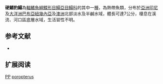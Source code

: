 {{Speciesbox
| name = 硬鰭豹鰨
| status = DD
| status_system = IUCN3.1
| image = 
| image_width = 250px
| genus = Pardachirus
| species = poropterus
| authority = [[Bleeker|Bleeker]], [[1851|1851]]
| synonyms = *''Achirus poropterus ,Bleeker, 1851 ''
}}

'''硬鰭豹鰨'''為[[輻鰭魚綱|輻鰭魚綱]][[鰈形目|鰈形目]][[鰨亞目|鰨亞目]][[鰨科|鰨科]]的其中一[[種|種]]，為熱帶魚類，分布於[[亞洲|亞洲]][[印尼|印尼]]及[[大洋洲|大洋洲]][[巴布亞紐幾內亞|巴布亞紐幾內亞]]及[[澳洲|澳洲]]北部淡水及半鹹水域，體長可達7公分，棲息在溪流、河口區底層水域，生活習性不明。
==参考文献==
*{{FishBase_species|genus=Pardachirus|species=poropterus|year=2014|month=4}}

== 扩展阅读 ==
{{refbegin}}
{{wikispecies-inline|Pardachirus poropterus|硬鰭豹鰨}}
{{refend}}
{{Taxonbar|from=Q1974439}}

[[Category:IUCN红色名录数据缺乏物种|PP]]
[[Category:豹鰨屬|poropterus]]


{{魚類小作品}}